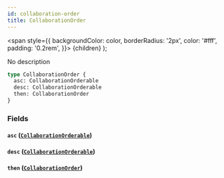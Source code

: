 ```yaml
---
id: collaboration-order
title: CollaborationOrder
---
```


<span
style={{
      backgroundColor: color,
      borderRadius: '2px',
      color: '#fff',
      padding: '0.2rem',
    }}>
{children}
</span>
);

No description

```graphql
type CollaborationOrder {
  asc: CollaborationOrderable
  desc: CollaborationOrderable
  then: CollaborationOrder
}
```

### Fields

#### `asc` ([`CollaborationOrderable`](/docs/schema/enums/collaboration-orderable))

#### `desc` ([`CollaborationOrderable`](/docs/schema/enums/collaboration-orderable))

#### `then` ([`CollaborationOrder`](/docs/schema/inputs/collaboration-order))
